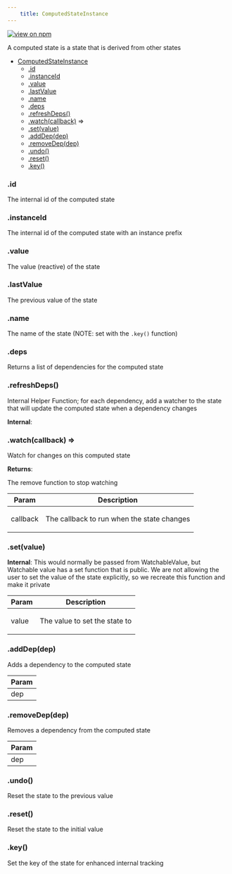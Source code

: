 ```yaml
--- 
	title: ComputedStateInstance 
--- 
```


[![view on npm](http://img.shields.io/npm/v/@plexusjs/core.svg)](https://www.npmjs.org/package/@plexusjs/core)

A computed state is a state that is derived from other states


* [ComputedStateInstance](#ComputedStateInstance)
    * [.id](#ComputedStateInstance+id)
    * [.instanceId](#ComputedStateInstance+instanceId)
    * [.value](#ComputedStateInstance+value)
    * [.lastValue](#ComputedStateInstance+lastValue)
    * [.name](#ComputedStateInstance+name)
    * [.deps](#ComputedStateInstance+deps)
    * [.refreshDeps()](#ComputedStateInstance+refreshDeps)
    * [.watch(callback)](#ComputedStateInstance+watch) ⇒
    * [.set(value)](#ComputedStateInstance+set)
    * [.addDep(dep)](#ComputedStateInstance+addDep)
    * [.removeDep(dep)](#ComputedStateInstance+removeDep)
    * [.undo()](#ComputedStateInstance+undo)
    * [.reset()](#ComputedStateInstance+reset)
    * [.key()](#ComputedStateInstance+key)

<a name="ComputedStateInstance+id"></a>

### .id
<p>The internal id of the computed state</p>

<a name="ComputedStateInstance+instanceId"></a>

### .instanceId
<p>The internal id of the computed state with an instance prefix</p>

<a name="ComputedStateInstance+value"></a>

### .value
<p>The value (reactive) of the state</p>

<a name="ComputedStateInstance+lastValue"></a>

### .lastValue
<p>The previous value of the state</p>

<a name="ComputedStateInstance+name"></a>

### .name
<p>The name of the state (NOTE: set with the <code>.key()</code> function)</p>

<a name="ComputedStateInstance+deps"></a>

### .deps
<p>Returns a list of dependencies for the computed state</p>

<a name="ComputedStateInstance+refreshDeps"></a>

### .refreshDeps()
<p>Internal Helper Function; for each dependency, add a watcher to the state that will update the computed state when a dependency changes</p>

**Internal**:   
<a name="ComputedStateInstance+watch"></a>

### .watch(callback) ⇒
<p>Watch for changes on this computed state</p>

**Returns**: <p>The remove function to stop watching</p>  

| Param | Description |
| --- | --- |
| callback | <p>The callback to run when the state changes</p> |

<a name="ComputedStateInstance+set"></a>

### .set(value)
**Internal**: This would normally be passed from WatchableValue, but Watchable value has a set function that is public. We are not allowing the user to set the value of the state explicitly, so we recreate this function and make it private  

| Param | Description |
| --- | --- |
| value | <p>The value to set the state to</p> |

<a name="ComputedStateInstance+addDep"></a>

### .addDep(dep)
<p>Adds a dependency to the computed state</p>


| Param |
| --- |
| dep | 

<a name="ComputedStateInstance+removeDep"></a>

### .removeDep(dep)
<p>Removes a dependency from the computed state</p>


| Param |
| --- |
| dep | 

<a name="ComputedStateInstance+undo"></a>

### .undo()
<p>Reset the state to the previous value</p>

<a name="ComputedStateInstance+reset"></a>

### .reset()
<p>Reset the state to the initial value</p>

<a name="ComputedStateInstance+key"></a>

### .key()
<p>Set the key of the state for enhanced internal tracking</p>

